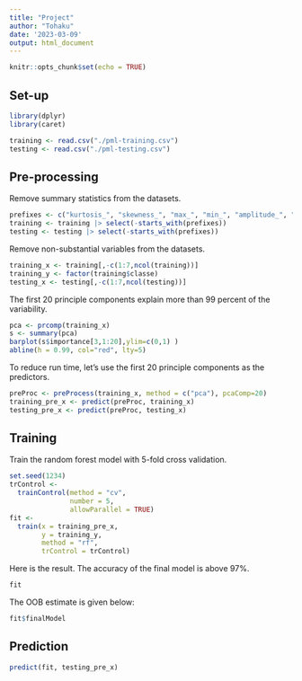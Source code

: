 ```yaml
---
title: "Project"
author: "Tohaku"
date: '2023-03-09'
output: html_document
---
```


```r
knitr::opts_chunk$set(echo = TRUE)
```

## Set-up

```r
library(dplyr)
library(caret)
```

```r
training <- read.csv("./pml-training.csv")
testing <- read.csv("./pml-testing.csv")
```

## Pre-processing

Remove summary statistics from the datasets.

```r
prefixes <- c("kurtosis_", "skewness_", "max_", "min_", "amplitude_", "var_", "avg_", "stddev_")
training <- training |> select(-starts_with(prefixes))
testing <- testing |> select(-starts_with(prefixes))
```

Remove non-substantial variables from the datasets.

```r
training_x <- training[,-c(1:7,ncol(training))]
training_y <- factor(training$classe)
testing_x <- testing[,-c(1:7,ncol(testing))]
```

The first 20 principle components explain more than 99 percent of the variability.

```r
pca <- prcomp(training_x)
s <- summary(pca)
barplot(s$importance[3,1:20],ylim=c(0,1) )
abline(h = 0.99, col="red", lty=5)
```

To reduce run time, let's use the first 20 principle components as the predictors.

```r
preProc <- preProcess(training_x, method = c("pca"), pcaComp=20)
training_pre_x <- predict(preProc, training_x)
testing_pre_x <- predict(preProc, testing_x)
```

## Training

Train the random forest model with 5-fold cross validation.

```r
set.seed(1234)
trControl <- 
  trainControl(method = "cv", 
               number = 5, 
               allowParallel = TRUE)
fit <- 
  train(x = training_pre_x,
        y = training_y,
        method = "rf",
        trControl = trControl)
```

Here is the result. The accuracy of the final model is above 97%.

```r
fit
```
The OOB estimate is given below:

```r
fit$finalModel
```

## Prediction

```r
predict(fit, testing_pre_x)
```

